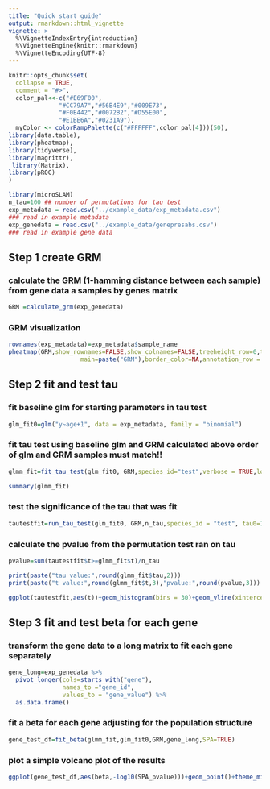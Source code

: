 ```yaml
---
title: "Quick start guide"
output: rmarkdown::html_vignette
vignette: >
  %\VignetteIndexEntry{introduction}
  %\VignetteEngine{knitr::rmarkdown}
  %\VignetteEncoding{UTF-8}
---
```


```r
knitr::opts_chunk$set(
  collapse = TRUE,
  comment = "#>",
  color_pal<<-c("#E69F00",
              "#CC79A7","#56B4E9","#009E73",
              "#F0E442","#0072B2","#D55E00",
              "#E1BE6A","#0231A9"),
  myColor <- colorRampPalette(c("#FFFFFF",color_pal[4]))(50),
library(data.table),
library(pheatmap),
library(tidyverse),
library(magrittr),
 library(Matrix),
library(pROC)
)
```

```r
library(microSLAM)
n_tau=100 ## number of permutations for tau test
exp_metadata = read.csv("../example_data/exp_metadata.csv")
### read in example metadata
exp_genedata = read.csv("../example_data/genepresabs.csv") 
### read in example gene data
```


## Step 1 create GRM
### calculate the GRM (1-hamming distance between each sample) from gene data a samples by genes matrix
```r

GRM =calculate_grm(exp_genedata)
```

### GRM visualization 

```r
rownames(exp_metadata)=exp_metadata$sample_name
pheatmap(GRM,show_rownames=FALSE,show_colnames=FALSE,treeheight_row=0,treeheight_col = 0,labels_row="samples",labels_col="samples",
                    main=paste("GRM"),border_color=NA,annotation_row = exp_metadata[,-5],color=myColor,clustering_distance_rows=as.dist(1-GRM),clustering_distance_col=as.dist(1-GRM),clustering_method="average")
```

## Step 2 fit and test tau
### fit baseline glm for starting parameters in tau test
```r
glm_fit0=glm("y~age+1", data = exp_metadata, family = "binomial")
```

### fit tau test using baseline glm and GRM calculated above order of glm and GRM samples must match!!
```r
glmm_fit=fit_tau_test(glm_fit0, GRM,species_id="test",verbose = TRUE,log_file=NA)
```
```r
summary(glmm_fit)
```

### test the significance of the tau that was fit
```r
tautestfit=run_tau_test(glm_fit0, GRM,n_tau,species_id = "test", tau0=1, phi0=1,seed=63)
```

### calculate the pvalue from the permutation test ran on tau
```r
pvalue=sum(tautestfit$t>=glmm_fit$t)/n_tau
```

```r
print(paste("tau value:",round(glmm_fit$tau,2)))
print(paste("t value:",round(glmm_fit$t,3),"pvalue:",round(pvalue,3)))
```
```r
ggplot(tautestfit,aes(t))+geom_histogram(bins = 30)+geom_vline(xintercept = glmm_fit$t,color ="red")+theme_minimal(base_size = 16)

```


## Step 3 fit and test beta for each gene
### transform the gene data to a long matrix to fit each gene separately
```r
gene_long=exp_genedata %>%
  pivot_longer(cols=starts_with("gene"),
               names_to ="gene_id",
               values_to = "gene_value") %>% 
  as.data.frame()
```

### fit a beta for each gene adjusting for the population structure 
```r
gene_test_df=fit_beta(glmm_fit,glm_fit0,GRM,gene_long,SPA=TRUE)
```

### plot a simple volcano plot of the results
```r
ggplot(gene_test_df,aes(beta,-log10(SPA_pvalue)))+geom_point()+theme_minimal()
```
